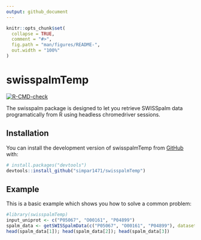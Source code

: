 ```yaml
---
output: github_document
---
```


<!-- README.md is generated from README.Rmd. Please edit that file -->

```r
knitr::opts_chunk$set(
  collapse = TRUE,
  comment = "#>",
  fig.path = "man/figures/README-",
  out.width = "100%"
)
```

# swisspalmTemp

<!-- badges: start -->
[![R-CMD-check](https://github.com/simpar1471/swisspalmTemp/actions/workflows/R-CMD-check.yaml/badge.svg)](https://github.com/simpar1471/swisspalmTemp/actions/workflows/R-CMD-check.yaml)
<!-- badges: end -->

The swisspalm package is designed to let you retrieve SWISSpalm data programatically from R using headless chromedriver sessions.

## Installation

You can install the development version of swisspalmTemp from [GitHub](https://github.com/) with:

``` r
# install.packages("devtools")
devtools::install_github("simpar1471/swisspalmTemp")
```

## Example

This is a basic example which shows you how to solve a common problem:

```r
#library(swisspalmTemp)
input_uniprot <- c("P05067", "O00161", "P04899")
spalm_data <- getSWISSpalmData(c("P05067", "O00161", "P04899"), dataset.value = 1, species.value = 1)
head(spalm_data[1]); head(spalm_data[2]); head(spalm_data[3])
```
